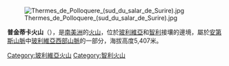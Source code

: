 [[Image:Thermes_de_Polloquere_(sud_du_salar_de_Surire).jpg|right]]

{{Coord|18|44|S|68|59|W|display=title}}

'''普金蒂卡火山'''（{{lang-es|Volcán Puquintica}}），是[[南美洲|南美洲]]的[[火山|火山]]，位於[[玻利維亞|玻利維亞]]和[[智利|智利]]接壤的邊境，屬於[[安第斯山脈|安第斯山脈]]中[[玻利維亞西部山脈|玻利維亞西部山脈]]的一部分，海拔高度5,407米。

{{Bolivia-geo-stub}}
{{Chile-geo-stub}}
[[Category:玻利維亞火山|Category:玻利維亞火山]]
[[Category:智利火山|Category:智利火山]]